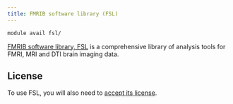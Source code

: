 ```yaml
---
title: FMRIB software library (FSL)
---
```

```bash
module avail fsl/
```

[FMRIB software library, FSL](https://fsl.fmrib.ox.ac.uk/fsl/fslwiki/Support) is a comprehensive library of analysis tools for FMRI, MRI and DTI brain imaging data. 

## License

To use FSL, you will also need to [accept its license](https://signup.e-infra.cz/allfed/registrar/?vo=meta&group=lic_fsl). 

